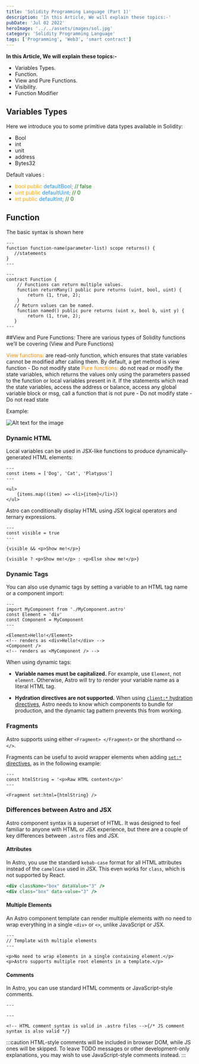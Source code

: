 ```yaml
---
title: 'Solidity Programming Language (Part 1)'
description: 'In this Article, We will explain these topics:-'
pubDate: 'Jul 02 2022'
heroImage: '../../assets/images/sol.jpg'
category: 'Solidity Programming Language'
tags: ['Programming', 'Web3', 'smart contract']
---
```


**In this Article, We will explain these topics:-**

- Variables Types.
- Function.
- View and Pure Functions.
- Visibility.
- Function Modifier

## Variables Types
  
Here we introduce you to some primitive data types available in Solidity:

- Bool
- int
- unit
- address
- Bytes32

Default values :

- <span style="color:Orange;"> bool public </span> <span style="color:DodgerBlue;"> defaultBool; </span>  <span style="color:green;">// false  </span>
- <span style="color:Orange;"> uint public </span> <span style="color:DodgerBlue;">defaultUint; </span> <span style="color:green;"> // 0 </span>
- <span style="color:Orange;"> int public </span> <span style="color:DodgerBlue;">defaultInt;</span>  <span style="color:green;">// 0 </span>


## Function

The basic syntax is shown here

```astro
---
function function-name(parameter-list) scope returns() {
   //statements
}
---

```

```astro
---
contract Function {
    // Functions can return multiple values.
    function returnMany() public pure returns (uint, bool, uint) {
        return (1, true, 2);
    }
   // Return values can be named.
    function named() public pure returns (uint x, bool b, uint y) {
        return (1, true, 2);
   }
---
```
##View and Pure Functions:
There are various types of Solidity functions we’ll be covering (View and Pure Functions)

<span style="color:DarkOrange;"> View functions:  </span> are read-only function, which ensures that state variables cannot be modified after calling them. By default, a get method is view function
	- Do not modify state
<span style="color:DarkOrange;"> Pure functions: </span>  do not read or modify the state variables, which returns the values only using the parameters passed to the function or local variables present in it. If the statements which read the state variables, access the address or balance, access any global variable block or msg, call a function that is not pure
	- Do not modify state
	- Do not read state

Example:

![Alt text for the image](../../assets/images/pureVSview-fun.png)


### Dynamic HTML

Local variables can be used in JSX-like functions to produce dynamically-generated HTML elements:

```astro title="src/components/DynamicHtml.astro" "{item}"
---
const items = ['Dog', 'Cat', 'Platypus']
---

<ul>
	{items.map((item) => <li>{item}</li>)}
</ul>
```

Astro can conditionally display HTML using JSX logical operators and ternary expressions.

```astro title="src/components/ConditionalHtml.astro" "visible"
---
const visible = true
---

{visible && <p>Show me!</p>}

{visible ? <p>Show me!</p> : <p>Else show me!</p>}
```

### Dynamic Tags

You can also use dynamic tags by setting a variable to an HTML tag name or a component import:

```astro title="src/components/DynamicTags.astro" /Element|(?<!My)Component/
---
import MyComponent from './MyComponent.astro'
const Element = 'div'
const Component = MyComponent
---

<Element>Hello!</Element>
<!-- renders as <div>Hello!</div> -->
<Component />
<!-- renders as <MyComponent /> -->
```

When using dynamic tags:

- **Variable names must be capitalized.** For example, use `Element`, not `element`. Otherwise, Astro will try to render your variable name as a literal HTML tag.

- **Hydration directives are not supported.** When using [`client:*` hydration directives](/en/core-concepts/framework-components/#hydrating-interactive-components), Astro needs to know which components to bundle for production, and the dynamic tag pattern prevents this from working.

### Fragments

Astro supports using either `<Fragment> </Fragment>` or the shorthand `<> </>`.

Fragments can be useful to avoid wrapper elements when adding [`set:*` directives](/en/reference/directives-reference/#sethtml), as in the following example:

```astro title="src/components/SetHtml.astro" "Fragment"
---
const htmlString = '<p>Raw HTML content</p>'
---

<Fragment set:html={htmlString} />
```

### Differences between Astro and JSX

Astro component syntax is a superset of HTML. It was designed to feel familiar to anyone with HTML or JSX experience, but there are a couple of key differences between `.astro` files and JSX.

#### Attributes

In Astro, you use the standard `kebab-case` format for all HTML attributes instead of the `camelCase` used in JSX. This even works for `class`, which is not supported by React.

```jsx del={1} ins={2} title="example.astro"
<div className="box" dataValue="3" />
<div class="box" data-value="3" />
```

#### Multiple Elements

An Astro component template can render multiple elements with no need to wrap everything in a single `<div>` or `<>`, unlike JavaScript or JSX.

```astro title="src/components/RootElements.astro"
---
// Template with multiple elements
---

<p>No need to wrap elements in a single containing element.</p>
<p>Astro supports multiple root elements in a template.</p>
```

#### Comments

In Astro, you can use standard HTML comments or JavaScript-style comments.

```astro title="example.astro"
---

---

<!-- HTML comment syntax is valid in .astro files -->{/* JS comment syntax is also valid */}
```

:::caution
HTML-style comments will be included in browser DOM, while JS ones will be skipped. To leave TODO messages or other development-only explanations, you may wish to use JavaScript-style comments instead.
:::
